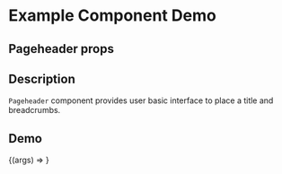 
<Meta title="Example/Pageheader" component={Pageheader} />

# Example Component Demo

## Pageheader props
<Props of={Pageheader} />

## Description

`Pageheader` component provides user basic interface to place a title and breadcrumbs.

## Demo

<Canvas>
  <Story name="Example Pageheader">
    {(args) => <Pageheader {...args} />}
  </Story>
</Canvas>